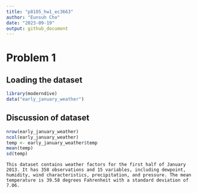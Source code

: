 ```yaml
---
title: "p8105_hw1_ec3663"
author: "Eunsuh Cho"
date: "2023-09-19"
output: github_document
---
```


# Problem 1

## Loading the dataset
```r
library(moderndive)
data("early_january_weather")
```

## Discussion of dataset
```r
nrow(early_january_weather)
ncol(early_january_weather)
temp <- early_january_weather$temp
mean(temp)
sd(temp)
```

`This dataset contains weather factors for the first half of January 2013. It has 358 observations and 15 variables, including dewpoint, humidity, wind characteristics, precipitation, and pressure. The mean temperature is 39.58 degrees Fahrenheit with a standard deviation of 7.06.`


